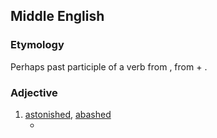 ==Middle English==

===Etymology===
Perhaps past participle of a verb from {{etyl|fro|enm}} {{term|abaubir||to frighten, disconcert|lang=fro}}, from {{etyl|la|enm}} {{term||ad-|lang=la}} + {{term|balbus||stammering|lang=la}}.

===Adjective===
{{head|enm|adjective}}

# [[astonished]], [[abashed]]
#* {{quote-book|title=[[w:The Romaunt of the Rose|The Romaunt of the Rose]]|year={{circa2|1440}}|author=Geoffrey Chaucer|passage=I was '''abawed''' for marveyle, / For ever the fayrer that it was, / The more I am bounded in Loves laas.}}